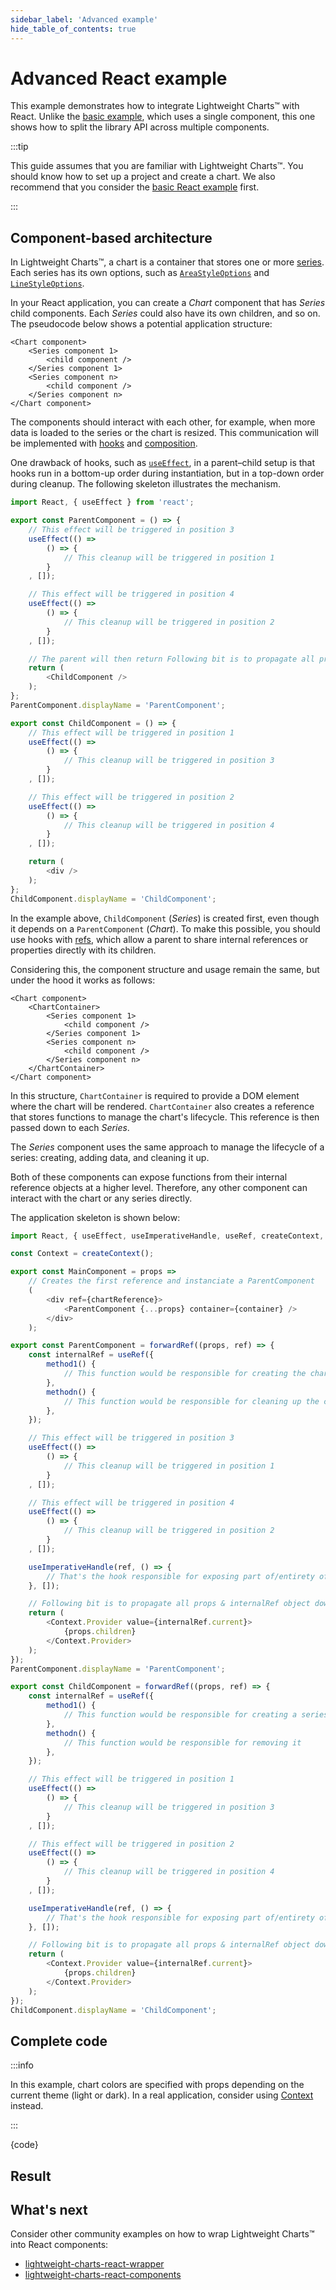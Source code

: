 ```yaml
---
sidebar_label: 'Advanced example'
hide_table_of_contents: true
---
```


# Advanced React example

This example demonstrates how to integrate Lightweight Charts™ with React. Unlike the [basic example](./simple), which uses a single component, this one shows how to split the library API across multiple components.

:::tip

This guide assumes that you are familiar with Lightweight Charts™. You should know how to set up a project and create a chart.
We also recommend that you consider the [basic React example](./simple) first.

:::

## Component-based architecture

In Lightweight Charts™, a chart is a container that stores one or more [series](/docs/series-types).
Each series has its own options, such as [`AreaStyleOptions`](/docs/api/interfaces/AreaStyleOptions) and [`LineStyleOptions`](/docs/api/interfaces/LineStyleOptions).

In your React application, you can create a _Chart_ component that has _Series_ child components. Each _Series_ could also have its own children, and so on.
The pseudocode below shows a potential application structure:

```
<Chart component>
    <Series component 1>
        <child component />
    </Series component 1>
    <Series component n>
        <child component />
    </Series component n>
</Chart component>
```

The components should interact with each other, for example, when more data is loaded to the series or the chart is resized.
This communication will be implemented with [hooks](https://react.dev/reference/react/hooks) and [composition](https://reactjs.org/docs/composition-vs-inheritance.html).

One drawback of hooks, such as [`useEffect`](https://react.dev/reference/react/hooks#effect-hooks), in a parent–child setup is that hooks run in a bottom-up order during instantiation, but in a top-down order during cleanup.
The following skeleton illustrates the mechanism.

```js
import React, { useEffect } from 'react';

export const ParentComponent = () => {
    // This effect will be triggered in position 3
    useEffect(() =>
        () => {
            // This cleanup will be triggered in position 1
        }
    , []);

    // This effect will be triggered in position 4
    useEffect(() =>
        () => {
            // This cleanup will be triggered in position 2
        }
    , []);

    // The parent will then return Following bit is to propagate all props & internalRef object down to children
    return (
        <ChildComponent />
    );
};
ParentComponent.displayName = 'ParentComponent';

export const ChildComponent = () => {
    // This effect will be triggered in position 1
    useEffect(() =>
        () => {
            // This cleanup will be triggered in position 3
        }
    , []);

    // This effect will be triggered in position 2
    useEffect(() =>
        () => {
            // This cleanup will be triggered in position 4
        }
    , []);

    return (
        <div />
    );
};
ChildComponent.displayName = 'ChildComponent';
```

In the example above, `ChildComponent` (_Series_) is created first, even though it depends on a `ParentComponent` (_Chart_).
To make this possible, you should use hooks with [refs](https://react.dev/learn/manipulating-the-dom-with-refs), which allow a parent to share internal references or properties directly with its children.

Considering this, the component structure and usage remain the same, but under the hood it works as follows:

```
<Chart component>
    <ChartContainer>
        <Series component 1>
            <child component />
        </Series component 1>
        <Series component n>
            <child component />
        </Series component n>
    </ChartContainer>
</Chart component>
```

In this structure, `ChartContainer` is required to provide a DOM element where the chart will be rendered. `ChartContainer` also creates a reference that stores functions to manage the chart's lifecycle. This reference is then passed down to each _Series_.

The _Series_ component uses the same approach to manage the lifecycle of a series: creating, adding data, and cleaning it up.

Both of these components can expose functions from their internal reference objects at a higher level.
Therefore, any other component can interact with the chart or any series directly.

The application skeleton is shown below:

```js
import React, { useEffect, useImperativeHandle, useRef, createContext, forwardRef } from 'react';

const Context = createContext();

export const MainComponent = props =>
    // Creates the first reference and instanciate a ParentComponent
    (
        <div ref={chartReference}>
            <ParentComponent {...props} container={container} />
        </div>
    );

export const ParentComponent = forwardRef((props, ref) => {
    const internalRef = useRef({
        method1() {
            // This function would be responsible for creating the chart for instance
        },
        methodn() {
            // This function would be responsible for cleaning up the chart
        },
    });

    // This effect will be triggered in position 3
    useEffect(() =>
        () => {
            // This cleanup will be triggered in position 1
        }
    , []);

    // This effect will be triggered in position 4
    useEffect(() =>
        () => {
            // This cleanup will be triggered in position 2
        }
    , []);

    useImperativeHandle(ref, () => {
        // That's the hook responsible for exposing part of/entirety of internalRef
    }, []);

    // Following bit is to propagate all props & internalRef object down to children
    return (
        <Context.Provider value={internalRef.current}>
            {props.children}
        </Context.Provider>
    );
});
ParentComponent.displayName = 'ParentComponent';

export const ChildComponent = forwardRef((props, ref) => {
    const internalRef = useRef({
        method1() {
            // This function would be responsible for creating a series
        },
        methodn() {
            // This function would be responsible for removing it
        },
    });

    // This effect will be triggered in position 1
    useEffect(() =>
        () => {
            // This cleanup will be triggered in position 3
        }
    , []);

    // This effect will be triggered in position 2
    useEffect(() =>
        () => {
            // This cleanup will be triggered in position 4
        }
    , []);

    useImperativeHandle(ref, () => {
        // That's the hook responsible for exposing part of/entirety of internalRef
    }, []);

    // Following bit is to propagate all props & internalRef object down to children
    return (
        <Context.Provider value={internalRef.current}>
            {props.children}
        </Context.Provider>
    );
});
ChildComponent.displayName = 'ChildComponent';
```

## Complete code

:::info

In this example, chart colors are specified with props depending on the current theme (light or dark). In a real application, consider using [Context](https://react.dev/learn/passing-data-deeply-with-context) instead.

:::


<CodeBlock replaceThemeConstants className="language-jsx">{code}</CodeBlock>

## Result


<div className={styles.ChartContainer}>
    <ThemedChart ChartComponent={App} />
</div>

## What's next

Consider other community examples on how to wrap Lightweight Charts™ into React components:

- [lightweight-charts-react-wrapper](https://github.com/trash-and-fire/lightweight-charts-react-wrapper)
- [lightweight-charts-react-components](https://github.com/ukorvl/lightweight-charts-react-components)
